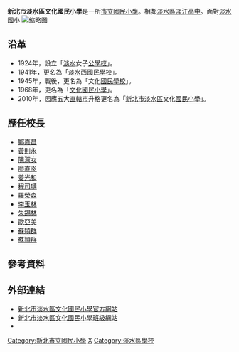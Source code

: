 {{Infobox School
| logo =
| motto = 文化國小的校徽
| name = 新北市淡水區文化國民小學
| other_name = New Taipei Municipal Wen Hua Elementary School
| established = 1924年5月16日<ref>{{Cite web |url=https://www.twhps.ntpc.edu.tw/p/426-1000-7.php |title=新北市淡水區文化國民小學校史沿革 |accessdate=2020-10-11 |archive-date=}}</ref>
| type = 小學
| religion = 
| affiliation = 
| district    = [[新北市|新北市]][[淡水區|淡水區]]
| grades      = 六年制
| president   = 
| principal   = 蘇穎群
| dean        = 
| college     = 
| house       = 
| su          =
| sc          =
| cs          =
| faculty     = 63<ref name="basic">{{Cite web |url=http://www.twhps.ntpc.edu.tw/editor_model/u_editor_v1.asp?id=%7B94A9F530-0485-4CB4-B829-1E7A5D188637%7D |title=新北市淡水區文化國民小學基本資料 |accessdate=2020-10-11 |archive-date=2019-08-12 |archive-url=https://web.archive.org/web/20190812111851/http://www.twhps.ntpc.edu.tw/editor_model/u_editor_v1.asp?id=%7B94A9F530-0485-4CB4-B829-1E7A5D188637%7D |dead-url=yes }}</ref>
| staff       = 69<ref name="basic" />
| students    = 1240<ref name="basic" />
| athletics   = 
| conference  = 
| tree        =
| colors      = 
| mascot      = 
| magazine    = 
| free_label  = 校地面積
| free_text   = 0.9882公頃<ref name="basic" />
| free_label2 = 
| free_text2  = 
| free_label3 = 
| free_text3  = 
| address     = {{flagicon|TWN}}[[新北市|新北市]][[淡水區|淡水區]]真理街6號
| tel         = +886-2-2621-2031
| fax         = +886-2-2620-0514
| mail        = 
| website     = [http://www.twhps.ntpc.edu.tw/ www.twhps.ntpc.edu.tw]
}}

'''新北市淡水區文化國民小學'''是一所[[市立|市立]][[國民小學|國民小學]]。相鄰[[淡水區|淡水區]][[淡江高中|淡江高中]]。面對[[淡水國小|淡水國小]]
[[File:淡水文化國小校樓.jpg|缩略图]]

==沿革==
* 1924年，設立「[[淡水區|淡水]]女子[[公學校|公學校]]」。
* 1941年，更名為「[[淡水區|淡水]]西[[國民學校|國民學校]]」。
* 1945年，戰後，更名為「文化[[國民學校|國民學校]]」。
* 1968年，更名為「[[文化|文化]][[國民小學|國民小學]]」。
* 2010年，因應五大[[直轄市|直轄市]]升格更名為「[[新北市|新北市]][[淡水區|淡水區]]文化[[國民小學|國民小學]]」。

==歷任校長==
* [[鄭嘉昌|鄭嘉昌]] 
* [[黃則永|黃則永]] 
* [[陳淑女|陳淑女]] 
* [[廖直炎|廖直炎]] 
* [[姜光和|姜光和]] 
* [[程司璉|程司璉]] 
* [[羅榮森|羅榮森]] 
* [[李玉林|李玉林]] 
* [[朱錫林|朱錫林]] 
* [[歐亞美|歐亞美]] 
*[[蘇穎群|蘇穎群]] 
*[[蘇頴群|蘇頴群]]

==參考資料==
{{reflist|2}}

== 外部連結 ==
* [http://www.twhps.ntpc.edu.tw/ 新北市淡水區文化國民小學官方網站] {{Wayback|url=http://www.twhps.ntpc.edu.tw/ |date=20191108083001 }}
* [http://tw.class.urlifelinks.com/class-list.php?sid=es00000567&d=3 新北市淡水區文化國民小學班級網站] {{Wayback|url=http://tw.class.urlifelinks.com/class-list.php?sid=es00000567&d=3 |date=20090816032925 }}
* {{facebook|新北市淡水區文化國民小學-1722777758015522|新北市淡水區文化國民小學}}

{{新北市國民中小學列表}}

[[Category:新北市立國民小學|Category:新北市立國民小學]]
[[Category:1924年創建的教育機構|X]]
[[Category:淡水區學校|Category:淡水區學校]]